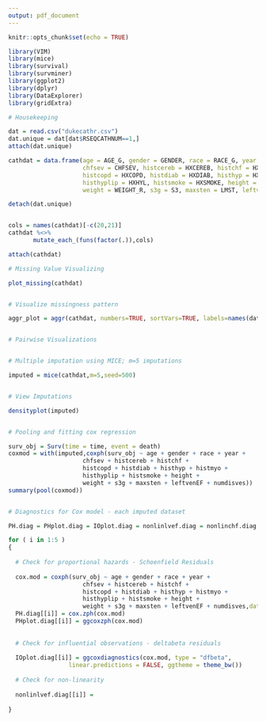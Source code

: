 ```yaml
---
output: pdf_document
---
```


```r
knitr::opts_chunk$set(echo = TRUE)
```

```r
library(VIM)
library(mice)
library(survival)
library(survminer)
library(ggplot2)
library(dplyr)
library(DataExplorer)
library(gridExtra)
```

```r

# Housekeeping

dat = read.csv("dukecathr.csv")
dat.unique = dat[dat$RSEQCATHNUM==1,]
attach(dat.unique)

cathdat = data.frame(age = AGE_G, gender = GENDER, race = RACE_G, year = YRCATH_G, 
                     chfsev = CHFSEV, histcereb = HXCEREB, histchf = HXCHF, 
                     histcopd = HXCOPD, histdiab = HXDIAB, histhyp = HXHTN, histmyo = HXMI, 
                     histhyplip = HXHYL, histsmoke = HXSMOKE, height = HEIGHT_R, 
                     weight = WEIGHT_R, s3g = S3, maxsten = LMST, leftvenEF = LVEF_R, numdisves = NUMDZV, death = DEATH, time = DAYS2LKA)

detach(dat.unique)


cols = names(cathdat)[-c(20,21)]
cathdat %<>%
       mutate_each_(funs(factor(.)),cols)

attach(cathdat)

```

```r


# Missing Value Visualizing

plot_missing(cathdat)


# Visualize missingness pattern 

aggr_plot = aggr(cathdat, numbers=TRUE, sortVars=TRUE, labels=names(data), cex.axis=.7, gap=3, ylab=c("Histogram of missing data","Pattern"),plot=TRUE)


# Pairwise Visualizations


# Multiple imputation using MICE; m=5 imputations

imputed = mice(cathdat,m=5,seed=500)


# View Imputations

densityplot(imputed)


# Pooling and fitting cox regression

surv_obj = Surv(time = time, event = death)
coxmod = with(imputed,coxph(surv_obj ~ age + gender + race + year + 
                     chfsev + histcereb + histchf + 
                     histcopd + histdiab + histhyp + histmyo + 
                     histhyplip + histsmoke + height + 
                     weight + s3g + maxsten + leftvenEF + numdisves))
summary(pool(coxmod))


# Diagnostics for Cox model - each imputed dataset

PH.diag = PHplot.diag = IOplot.diag = nonlinlvef.diag = nonlinchf.diag = nonlinmax.diag = vector(mode="list",length=5)

for ( i in 1:5 )
{
  
  # Check for proportional hazards - Schoenfield Residuals
  
  cox.mod = coxph(surv_obj ~ age + gender + race + year + 
                     chfsev + histcereb + histchf + 
                     histcopd + histdiab + histhyp + histmyo + 
                     histhyplip + histsmoke + height + 
                     weight + s3g + maxsten + leftvenEF + numdisves,data=complete(imputed,i))
  PH.diag[[i]] = cox.zph(cox.mod)
  PHplot.diag[[i]] = ggcoxzph(cox.mod)
  
  
  # Check for influential observations - deltabeta residuals
  
  IOplot.diag[[i]] = ggcoxdiagnostics(cox.mod, type = "dfbeta",
                 linear.predictions = FALSE, ggtheme = theme_bw())
  
  # Check for non-linearity
  
  nonlinlvef.diag[[i]] =  
  
}





```

